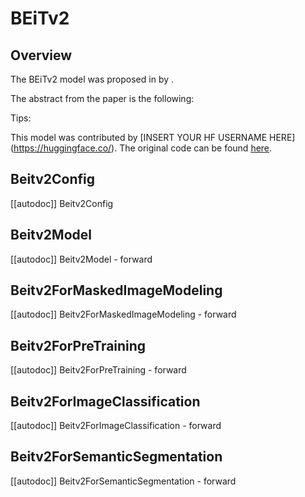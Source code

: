 <!--Copyright 2022 The HuggingFace Team. All rights reserved.

Licensed under the Apache License, Version 2.0 (the "License"); you may not use this file except in compliance with
the License. You may obtain a copy of the License at

http://www.apache.org/licenses/LICENSE-2.0

Unless required by applicable law or agreed to in writing, software distributed under the License is distributed on
an "AS IS" BASIS, WITHOUT WARRANTIES OR CONDITIONS OF ANY KIND, either express or implied. See the License for the
specific language governing permissions and limitations under the License.
-->

# BEiTv2

## Overview

The BEiTv2 model was proposed in [<INSERT PAPER NAME HERE>](<INSERT PAPER LINK HERE>) by <INSERT AUTHORS HERE>.
<INSERT SHORT SUMMARY HERE>

The abstract from the paper is the following:

*<INSERT PAPER ABSTRACT HERE>*

Tips:

<INSERT TIPS ABOUT MODEL HERE>

This model was contributed by [INSERT YOUR HF USERNAME HERE](https://huggingface.co/<INSERT YOUR HF USERNAME HERE>).
The original code can be found [here](<INSERT LINK TO GITHUB REPO HERE>).


## Beitv2Config

[[autodoc]] Beitv2Config

## Beitv2Model

[[autodoc]] Beitv2Model
    - forward

## Beitv2ForMaskedImageModeling

[[autodoc]] Beitv2ForMaskedImageModeling
    - forward

## Beitv2ForPreTraining

[[autodoc]] Beitv2ForPreTraining
    - forward

## Beitv2ForImageClassification

[[autodoc]] Beitv2ForImageClassification
    - forward

## Beitv2ForSemanticSegmentation

[[autodoc]] Beitv2ForSemanticSegmentation
    - forward
